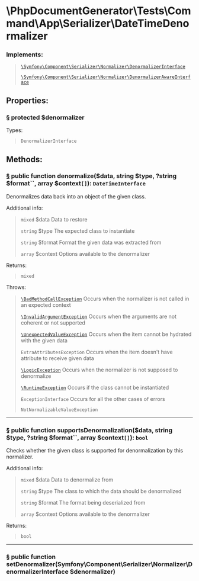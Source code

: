 
<Head><title>DateTimeDenormalizer</title></Head>

# \PhpDocumentGenerator\Tests\Command\App\Serializer\DateTimeDenormalizer

### Implements:

> [`\Symfony\Component\Serializer\Normalizer\DenormalizerInterface`](https://symfony.com/doc/current/index.html)
>
> [`\Symfony\Component\Serializer\Normalizer\DenormalizerAwareInterface`](https://symfony.com/doc/current/index.html)

## Properties:

### <a className="anchor" href="#property-denormalizer" id="property-denormalizer">§</a> protected <span className="token keyword">$denormalizer</span>

Types:

> `DenormalizerInterface`

## Methods:

### <a className="anchor" href="#method-denormalize" id="method-denormalize">§</a> public function <span className="token function">denormalize</span>($data, string $type, ?string $format``, array $context`[]`): <span className="token keyword">`DateTimeInterface`</span>

Denormalizes data back into an object of the given class.

Additional info:

> `mixed` $data Data to restore
>
> `string` $type The expected class to instantiate
>
> `string` $format Format the given data was extracted from
>
> `array` $context Options available to the denormalizer

Returns:

> `mixed`

Throws:

> [`\BadMethodCallException`](https://php.net/class.badmethodcallexception) Occurs when the normalizer is not called in an expected context
>
> [`\InvalidArgumentException`](https://php.net/class.invalidargumentexception) Occurs when the arguments are not coherent or not supported
>
> [`\UnexpectedValueException`](https://php.net/class.unexpectedvalueexception) Occurs when the item cannot be hydrated with the given data
>
> `ExtraAttributesException` Occurs when the item doesn't have attribute to receive given data
>
> [`\LogicException`](https://php.net/class.logicexception) Occurs when the normalizer is not supposed to denormalize
>
> [`\RuntimeException`](https://php.net/class.runtimeexception) Occurs if the class cannot be instantiated
>
> `ExceptionInterface` Occurs for all the other cases of errors
>
> `NotNormalizableValueException`

---

### <a className="anchor" href="#method-supportsDenormalization" id="method-supportsDenormalization">§</a> public function <span className="token function">supportsDenormalization</span>($data, string $type, ?string $format``, array $context`[]`): <span className="token keyword">`bool`</span>

Checks whether the given class is supported for denormalization by this normalizer.

Additional info:

> `mixed` $data Data to denormalize from
>
> `string` $type The class to which the data should be denormalized
>
> `string` $format The format being deserialized from
>
> `array` $context Options available to the denormalizer

Returns:

> `bool`

---

### <a className="anchor" href="#method-setDenormalizer" id="method-setDenormalizer">§</a> public function <span className="token function">setDenormalizer</span>(Symfony\Component\Serializer\Normalizer\DenormalizerInterface $denormalizer)

